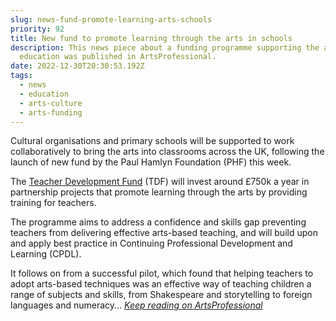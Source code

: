 ```yaml
---
slug: news-fund-promote-learning-arts-schools
priority: 92
title: New fund to promote learning through the arts in schools
description: This news piece about a funding programme supporting the arts in
  education was published in ArtsProfessional.
date: 2022-12-30T20:30:53.192Z
tags:
  - news
  - education
  - arts-culture
  - arts-funding
---
```

Cultural organisations and primary schools will be supported to work collaboratively to bring the arts into classrooms across the UK, following the launch of new fund by the Paul Hamlyn Foundation (PHF) this week.

The [Teacher Development Fund](https://www.phf.org.uk/funds/tdf/) (TDF) will invest around £750k a year in partnership projects that promote learning through the arts by providing training for teachers.

The programme aims to address a confidence and skills gap preventing teachers from delivering effective arts-based teaching, and will build upon and apply best practice in Continuing Professional Development and Learning (CPDL).

It follows on from a successful pilot, which found that helping teachers to adopt arts-based techniques was an effective way of teaching children a range of subjects and skills, from Shakespeare and storytelling to foreign languages and numeracy... *[Keep reading on ArtsProfessional](https://www.artsprofessional.co.uk/news/new-fund-promote-learning-through-arts-schools)*
